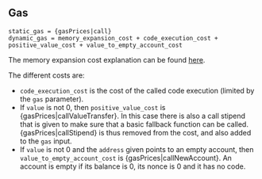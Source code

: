 ## Gas

    static_gas = {gasPrices|call}
    dynamic_gas = memory_expansion_cost + code_execution_cost + positive_value_cost + value_to_empty_account_cost

The memory expansion cost explanation can be found [here](/about).

The different costs are:

- `code_execution_cost` is the cost of the called code execution (limited by the `gas` parameter).
- If `value` is not 0, then `positive_value_cost` is {gasPrices|callValueTransfer}. In this case there is also a call stipend that is given to make sure that a basic fallback function can be called. {gasPrices|callStipend} is thus removed from the cost, and also added to the `gas` input.
- If `value` is not 0 and the `address` given points to an empty account, then `value_to_empty_account_cost` is {gasPrices|callNewAccount}. An account is empty if its balance is 0, its nonce is 0 and it has no code.
